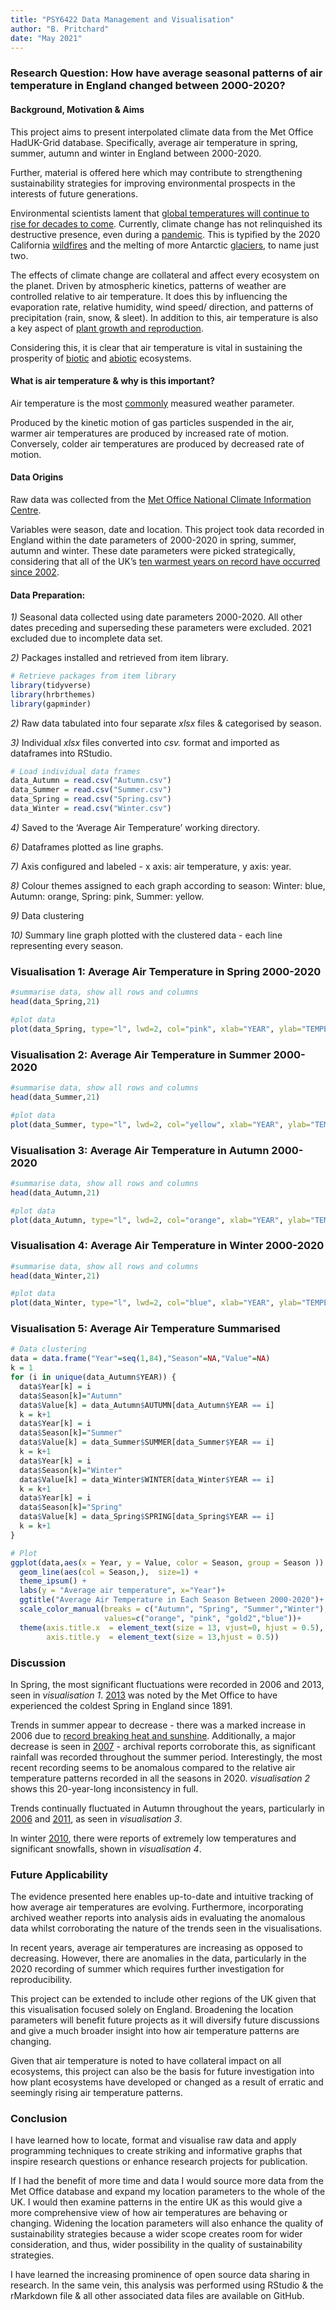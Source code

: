 ```yaml
---
title: "PSY6422 Data Management and Visualisation"
author: "B. Pritchard"
date: "May 2021"
--- 
```


### Research Question: How have average seasonal patterns of air temperature in England changed between 2000-2020?

#### Background, Motivation & Aims 

This project aims to present interpolated climate data from the Met Office HadUK-Grid database. Specifically, average air temperature in spring, summer, autumn and winter in England between 2000-2020. 

Further, material is offered here which may contribute to strengthening sustainability strategies for improving environmental prospects in the interests of future generations. 

Environmental scientists lament that [global temperatures will continue to rise for decades to come](https://climate.nasa.gov/effects/). Currently, climate change has not relinquished its destructive presence, even during a [pandemic](https://www.unep.org/news-and-stories/press-release/united-science-report-climate-change-has-not-stopped-covid19). This is typified by the 2020 California [wildfires](https://www.bbc.co.uk/news/world-us-canada-54180049) and the melting of more Antarctic [glaciers](https://www.wbur.org/hereandnow/2020/02/17/antarctica-iceberg-breaks-off), to name just two. 

The effects of climate change are collateral and affect every ecosystem on the planet. Driven by atmospheric kinetics, patterns of weather are controlled relative to air temperature. It does this by influencing the evaporation rate, relative humidity, wind speed/ direction, and patterns of precipitation (rain, snow, & sleet). In addition to this, air temperature is also a key aspect of [plant growth and reproduction](https://www.fondriest.com/news/airtemperature.htm#:~:text=Air%20temperature%20is%20a%20measure,more%20quickly%2C%20air%20temperature%20increases). 
 
Considering this, it is clear that air temperature is vital in sustaining the prosperity of [biotic](https://resources.finalsite.net/images/v1586758961/lighthouseacademiesorg/f6kxlrihtamxhmfkuyfd/7thgradeCheckpoint1Resource-Ecosystems-AbioticvsBiotic.pdf) and [abiotic](https://resources.finalsite.net/images/v1586758961/lighthouseacademiesorg/f6kxlrihtamxhmfkuyfd/7thgradeCheckpoint1Resource-Ecosystems-AbioticvsBiotic.pdf) ecosystems. 

#### What is air temperature & why is this important? 
Air temperature is the most [commonly](https://www.fondriest.com/news/airtemperature.htm#:~:text=Air%20temperature%20is%20a%20measure,more%20quickly%2C%20air%20temperature%20increases.) measured weather parameter. 

Produced by the kinetic motion of gas particles suspended in the air, warmer air temperatures are produced by increased rate of motion. Conversely, colder air temperatures are produced by decreased rate of motion. 


#### Data Origins 

Raw data was collected from the [Met Office National Climate Information Centre](https://www.metoffice.gov.uk/research/climate/maps-and-data/uk-and-regional-series). 

Variables were season, date and location. This project took data recorded in England within the date parameters of 2000-2020 in spring, summer, autumn and winter. These date parameters were picked strategically, considering that all of the UK's [ten warmest years on record have occurred since 2002](https://www.metoffice.gov.uk/weather/climate-change/effects-of-climate-change).

#### Data Preparation: 

*1)* Seasonal data collected using date parameters 2000-2020. All other dates preceding and superseding these parameters were excluded. 2021 excluded due to incomplete data set. 

*2)* Packages installed and retrieved from item library. 

```r
# Retrieve packages from item library
library(tidyverse)
library(hrbrthemes)
library(gapminder)
```

*2)* Raw data tabulated into four separate *xlsx* files & categorised by season. 

*3)* Individual *xlsx* files converted into *csv.* format and imported as dataframes into RStudio.

```r
# Load individual data frames 
data_Autumn = read.csv("Autumn.csv")
data_Summer = read.csv("Summer.csv")
data_Spring = read.csv("Spring.csv")
data_Winter = read.csv("Winter.csv")
```
*4)* Saved to the 'Average Air Temperature' working directory. 

*6)* Dataframes plotted as line graphs. 

*7)* Axis configured and labeled - x axis: air temperature, y axis: year.  

*8)* Colour themes assigned to each graph according to season: Winter: blue, Autumn: orange, Spring: pink, Summer: yellow. 

*9)* Data clustering 

*10)* Summary line graph plotted with the clustered data - each line representing every season. 

### Visualisation 1: Average Air Temperature in Spring 2000-2020

```r
#summarise data, show all rows and columns  
head(data_Spring,21)
```

```r
#plot data  
plot(data_Spring, type="l", lwd=2, col="pink", xlab="YEAR", ylab="TEMPERATURE", main="Average Air Temperature in Spring Between 2000-2020")
```

### Visualisation 2: Average Air Temperature in Summer 2000-2020

```r
#summarise data, show all rows and columns
head(data_Summer,21)
```

```r
#plot data
plot(data_Summer, type="l", lwd=2, col="yellow", xlab="YEAR", ylab="TEMPERATURE", main="Average Air Temperature in Summer Between 2000-2020")
```

### Visualisation 3: Average Air Temperature in Autumn 2000-2020
```r
#summarise data, show all rows and columns
head(data_Autumn,21)
```

```r
#plot data
plot(data_Autumn, type="l", lwd=2, col="orange", xlab="YEAR", ylab="TEMPERATURE", main="Average Air Temperature in Autumn Between 2000-2020")
```

### Visualisation 4: Average Air Temperature in Winter 2000-2020
```r
#summarise data, show all rows and columns
head(data_Winter,21)
```

```r
#plot data
plot(data_Winter, type="l", lwd=2, col="blue", xlab="YEAR", ylab="TEMPERATURE", main="Average Air Temperature in Winter Between 2000-2020")
```

### Visualisation 5: Average Air Temperature Summarised 
```r
# Data clustering
data = data.frame("Year"=seq(1,84),"Season"=NA,"Value"=NA)
k = 1
for (i in unique(data_Autumn$YEAR)) {
  data$Year[k] = i
  data$Season[k]="Autumn"
  data$Value[k] = data_Autumn$AUTUMN[data_Autumn$YEAR == i]
  k = k+1
  data$Year[k] = i
  data$Season[k]="Summer"
  data$Value[k] = data_Summer$SUMMER[data_Summer$YEAR == i]
  k = k+1
  data$Year[k] = i
  data$Season[k]="Winter"
  data$Value[k] = data_Winter$WINTER[data_Winter$YEAR == i]
  k = k+1
  data$Year[k] = i
  data$Season[k]="Spring"
  data$Value[k] = data_Spring$SPRING[data_Spring$YEAR == i]
  k = k+1
}
```

```r
# Plot
ggplot(data,aes(x = Year, y = Value, color = Season, group = Season )) +
  geom_line(aes(col = Season,),  size=1) +
  theme_ipsum() +
  labs(y = "Average air temperature", x="Year")+
  ggtitle("Average Air Temperature in Each Season Between 2000-2020")+
  scale_color_manual(breaks = c("Autumn", "Spring", "Summer","Winter"),
                     values=c("orange", "pink", "gold2","blue"))+
  theme(axis.title.x  = element_text(size = 13, vjust=0, hjust = 0.5),
        axis.title.y  = element_text(size = 13,hjust = 0.5))
```

### Discussion 

In Spring, the most significant fluctuations were recorded in 2006 and 2013, seen in *visualisation 1*. [2013](https://notalotofpeopleknowthat.wordpress.com/2013/06/23/uk-weather-reportspring-2013/) was noted by the Met Office to have experienced the coldest Spring in England since 1891. 

Trends in summer appear to decrease - there was a marked increase in 2006 due to [record breaking heat and sunshine](https://www.metoffice.gov.uk/binaries/content/assets/metofficegovuk/pdf/weather/learn-about/uk-past-events/interesting/2006/record-breaking-heat-and-sunshine---july-2006---met-office.pdf). Additionally, a major decrease is seen in [2007](https://www.reading.ac.uk/news-archive/press-releases/pr6880.html) - archival reports corroborate this, as significant rainfall was recorded throughout the summer period. Interestingly, the most recent recording seems to be anomalous compared to the relative air temperature patterns recorded in all the seasons in 2020. *visualisation 2* shows this 20-year-long inconsistency in full. 

Trends continually fluctuated in Autumn throughout the years, particularly in [2006](https://www.nature.com/news/2006/061204/full/061204-2.html) and [2011](https://blog.metoffice.gov.uk/2011/09/27/2398/.), as seen in *visualisation 3*. 

In winter [2010](https://www.metoffice.gov.uk/binaries/content/assets/metofficegovuk/pdf/weather/learn-about/uk-past-events/interesting/2010/snow-and-low-temperatures-december-2010---met-office.pdf), there were reports of extremely low temperatures and significant snowfalls, shown in *visualisation 4*. 


### Future Applicability 
The evidence presented here enables up-to-date and intuitive tracking of how average air temperatures are evolving. Furthermore, incorporating archived weather reports into analysis aids in evaluating the anomalous data whilst corroborating the nature of the trends seen in the visualisations. 

In recent years, average air temperatures are increasing as opposed to decreasing. However, there are anomalies in the data, particularly in the 2020 recording of summer which requires further investigation for reproducibility. 

This project can be extended to include other regions of the UK given that this visualisation focused solely on England. Broadening the location parameters will benefit future projects as it will diversify future discussions and give a much broader insight into how air temperature patterns are changing. 

Given that air temperature is noted to have collateral impact on all ecosystems, this project can also be the basis for future investigation into how plant ecosystems have developed or changed as a result of erratic and seemingly rising air temperature patterns. 

### Conclusion 
I have learned how to locate, format and visualise raw data and apply programming techniques to create striking and informative graphs that inspire research questions or enhance research projects for publication.  

If I had the benefit of more time and data I would source more data from the Met Office database and expand my location parameters to the whole of the UK. I would then examine  patterns in the entire UK as this would give a more comprehensive view of how air temperatures are behaving or changing. Widening the location parameters will also enhance the quality of sustainability strategies because a wider scope creates room for wider consideration, and thus, wider possibility in the quality of sustainability strategies.  

I have learned the increasing prominence of open source data sharing in research. In the same vein, this analysis was performed using RStudio & the rMarkdown file & all other associated data files are available on GitHub.